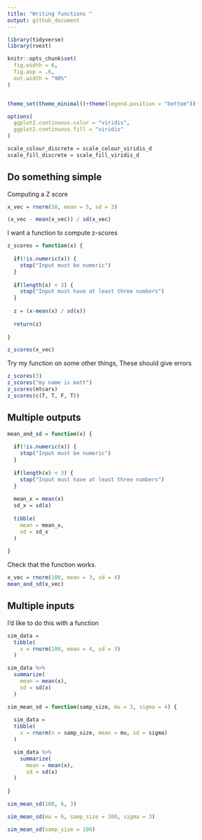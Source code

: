 ```yaml
---
title: "Writing functions "
output: github_document
---
```


```r
library(tidyverse)
library(rvest)

knitr::opts_chunk$set(
  fig.width = 6,
  fig.asp = .6,
  out.width = "90%"
)


theme_set(theme_minimal()+theme(legend.position = "bottom"))

options(
  ggplot2.continuous.colur = "viridis",
  ggplot2.continuous.fill = "viridis"
)

scale_colour_discrete = scale_colour_viridis_d
scale_fill_discrete = scale_fill_viridis_d
```

## Do something simple

Computing a Z score 

```r
x_vec = rnorm(30, mean = 5, sd = 3)

(x_vec - mean(x_vec)) / sd(x_vec)
```

I want a function to compute z-scores

```r
z_scores = function(x) {
  
  if(!is.numeric(x)) {
    stop("Input must be numeric")
  }
  
  if(length(x) < 3) {
    stop("Input must have at least three numbers")
  }
  
  z = (x-mean(x) / sd(x))
  
  return(z)
  
}

z_scores(x_vec)
```


Try my function on some other things, These should give errors

```r
z_scores(3)
z_scores("my name is matt")
z_scores(mtcars)
z_scores(c(T, T, F, T))

```

## Multiple outputs 

```r

mean_and_sd = function(x) {
  
  if(!is.numeric(x)) {
    stop("Input must be numeric")
  }
  
  if(length(x) < 3) {
    stop("Input must have at least three numbers")
  }
  
  mean_x = mean(x)
  sd_x = sd(x)
  
  tibble(
    mean = mean_x,
    sd = sd_x
  )
  
}
```


Check that the function works.

```r
x_vec = rnorm(100, mean = 3, sd = 4)
mean_and_sd(x_vec)
```


## Multiple inputs 


I'd like to do this with a function
```r
sim_data = 
  tibble(
    x = rnorm(100, mean = 4, sd = 3)
  )

sim_data %>% 
  summarize(
    mean = mean(x),
    sd = sd(x)
  )

```

```r
sim_mean_sd = function(samp_size, mu = 3, sigma = 4) {
  
  sim_data = 
  tibble(
    x = rnorm(n = samp_size, mean = mu, sd = sigma)
  )

  sim_data %>% 
    summarize(
      mean = mean(x),
      sd = sd(x)
  )
  
}

sim_mean_sd(100, 6, 3)

sim_mean_sd(mu = 6, samp_size = 100, sigma = 3)

sim_mean_sd(samp_size = 100)

```

























